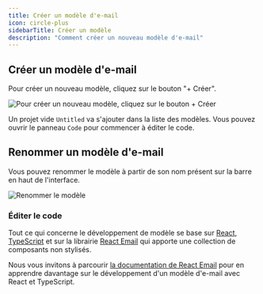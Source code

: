 ```yaml
---
title: Créer un modèle d'e-mail
icon: circle-plus
sidebarTitle: Créer un modèle
description: "Comment créer un nouveau modèle d'e-mail"
---
```


## Créer un modèle d'e-mail

Pour créer un nouveau modèle, cliquez sur le bouton "+ Créer".

<img
  className="block"
  src="/images/create.webp"
  alt="Pour créer un nouveau modèle, cliquez sur le bouton + Créer"
/>

Un projet vide `Untitled` va s'ajouter dans la liste des modèles. Vous pouvez ouvrir le panneau `Code` pour commencer à éditer le code.

## Renommer un modèle d'e-mail

Vous pouvez renommer le modèle à partir de son nom présent sur la barre en haut de l'interface.

<img
  className="block"
  src="/images/rename.webp"
  alt="Renommer le modèle"
/>

### Éditer le code

Tout ce qui concerne le développement de modèle se base sur [React](https://react.dev), [TypeScript](https://www.typescriptlang.org/) et sur la librairie [React Email](react.email) qui apporte une collection de composants non stylisés.

Nous vous invitons à parcourir [la documentation de React Email](https://react.email/docs) pour en apprendre davantage sur le développement d'un modèle d'e-mail avec React et TypeScript.

